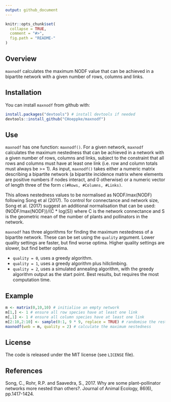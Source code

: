 ```yaml
---
output: github_document
---
```


<!-- README.md is generated from README.Rmd. Please edit that file -->

```r
knitr::opts_chunk$set(
  collapse = TRUE,
  comment = "#>",
  fig.path = "README-"
)
```

## Overview

`maxnodf` calculates the maximum NODF value that can be achieved in a bipartite network with a given number of rows, columns and links.

## Installation

You can install `maxnodf` from github with:

```r
install.packages("devtools") # install devtools if needed
devtools::install_github("CHoeppke/maxnodf")
```

## Use
`maxnodf` has one function: `maxnodf()`. For a given network, `maxnodf` calculates the maximum nestedness that can be achieved in a network with a given number of rows, columns and links, subject to the constraint that all rows and columns must have at least one link (i.e. row and column totals must always be >= 1). As input, `maxnodf()` takes either a numeric matrix describing a bipartite network (a bipartite incidence matrix where elements are positive numbers if nodes interact, and 0 otherwise) or a numeric vector of length three of the form `c(#Rows, #Columns, #Links)`.

This allows nestedness values to be normalised as NODF/max(NODF) following Song et al (2017). To control for connectance and network size, Song et al. (2017) suggest an additional normalisation that can be used: (NODF/max(NODF))/(C * log(S)) where C is the network connectance and S is the geometric mean of the number of plants and pollinators in the network.

`maxnodf` has three algorithms for finding the maximum nestedness of a bipartite network. These can be set using the `quality` argument. Lower quality settings are faster, but find worse optima. Higher quality settings are slower, but find better optima.

* `quality = 0`, uses a greedy algorithm.
* `quality = 1`, uses a greedy algorithm plus hillclimbing.
* `quality = 2`, uses a simulated annealing algorithm, with the greedy algorithm output as the start point. Best results, but requires the most computation time.

## Example
```r
m <- matrix(0,10,10) # initialise an empty network
m[1,] <- 1 # ensure all row species have at least one link
m[,1] <- 1 # ensure all column species have at least one link
m[2:10,2:10] <- sample(0:1, 9 * 9, replace = TRUE) # randomise the rest of the matrix
maxnodf(web = m, quality = 2) # calculate the maximum nestedness
```

## License
The code is released under the MIT license (see `LICENSE` file).

## References
Song, C., Rohr, R.P. and Saavedra, S., 2017. Why are some plant–pollinator networks more nested than others?. Journal of Animal Ecology, 86(6), pp.1417-1424.